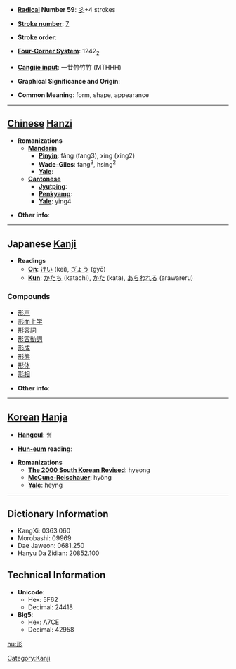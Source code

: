 * '''[[Wiktionary:Chinese radical index| Radical]] Number 59''': [[Wiktionary:Chinese radical index 彡|彡]]+4 strokes

* '''[[Wiktionary:Chinese total strokes index|Stroke number]]''': [[Wiktionary:Chinese total strokes index 7|7]]

* '''Stroke order''': 

* '''[[Wiktionary:Chinese four corner index|Four-Corner System]]''': 1242<sub>2</sub>

* '''[[Wiktionary:Chinese Cangjie index|Cangjie input]]''': 一廿竹竹竹 (MTHHH)

* '''Graphical Significance and Origin''': 

* '''Common Meaning''': form, shape, appearance

----

== [[Chinese]] [[Hanzi]] ==

* '''Romanizations'''
** '''[[Mandarin]]'''
*** '''[[Pinyin]]''': fǎng (fang3), xíng (xing2)
*** '''[[Wade-Giles]]''': fang<sup>3</sup>, hsing<sup>2</sup>
*** '''[[Yale]]''': 
** '''[[Cantonese]]'''
*** '''[[Jyutping]]''':
*** '''[[Penkyamp]]''': 
*** '''[[Yale]]''': ying4

* '''Other info''': 

----

==Japanese [[Kanji]]==

* '''Readings'''
** '''[[On]]''': [[けい]] (kei), [[ぎょう]] (gyō)
** '''[[Kun]]''': [[かたち]] (katachi), [[かた]] (kata), [[あらわれる]] (arawareru)

===Compounds===
*[[形声]]
*[[形而上学]]
*[[形容詞]]
*[[形容動詞]]
*[[形成]]
*[[形態]]
*[[形体]]
*[[形相]]

* '''Other info''':  

----

== [[Korean]] [[Hanja]] ==

* '''[[Hangeul]]''': 형

* '''[[Hun-eum]] reading''': 

* '''Romanizations'''
** '''[[The 2000 South Korean Revised Romanization|The 2000 South Korean Revised]]''': hyeong
** '''[[McCune-Reischauer]]''': hyŏng
** '''[[Yale]]''': heyng

----

== Dictionary Information ==

* KangXi: 0363.060
* Morobashi: 09969
* Dae Jaweon: 0681.250
* Hanyu Da Zidian: 20852.100

== Technical Information ==

* '''Unicode''':
** Hex: 5F62
** Decimal: 24418
* '''Big5''':
** Hex: A7CE
** Decimal: 42958

[[hu:形]]


[[Category:Kanji]]
